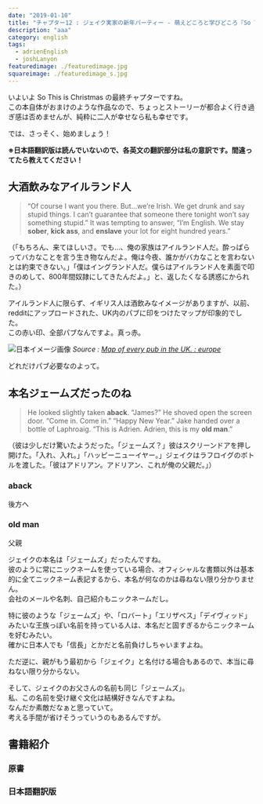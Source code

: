 ```yaml
---
date: "2019-01-10"
title: "チャプター12 : ジェイク実家の新年パーティー - 萌えどころと学びどころ『So This is Christmas/アドリアン・イングリッシュ(6)』"
description: "aaa"
category: english
tags:
  - adrienEnglish
  - joshLanyon
featuredimage: ./featuredimage.jpg
squareimage: ./featuredimage_s.jpg
---
```



いよいよ So This is Christmas の最終チャプターですね。  
この本自体がおまけのような作品なので、ちょっとストーリーが都合よく行き過ぎ感は否めませんが、純粋に二人が幸せなら私も幸せです。

では、さっそく、始めましょう！

**※日本語翻訳版は読んでいないので、各英文の翻訳部分は私の意訳です。間違ってたら教えてください！**

## 大酒飲みなアイルランド人

<Blockquote srcName="So This is Christmas (The Adrien English Mysteries Book 6)" srcURL="https://amzn.to/2OzE8fN" book>
“Of course I want you there. But…we’re Irish. We get drunk and say stupid things. I can’t guarantee that someone there tonight won’t say something stupid.” It was tempting to answer, “I’m English. We stay <strong>sober</strong>, <strong>kick ass</strong>, and <strong>enslave</strong> your lot for eight hundred years.”
</Blockquote>

<p className="translation">（「もちろん、来てほしいさ。でも…、俺の家族はアイルランド人だ。酔っぱらってバカなことを言う生き物なんだよ。俺は今夜、誰かがバカなことを言わないとは約束できない。」「僕はイングランド人だ。僕らはアイルランド人を素面で叩きのめして、800年間奴隷にしてきたんだよ。」と、返したくなる誘惑にかられた。）</p>

<Vocabulary en="sober" ja="酔っていない、しらふの" />

<Vocabulary en="kick ass" ja="負かす、やっつける" />

<Vocabulary en="enslave" ja="奴隷にする" />

アイルランド人に限らず、イギリス人は酒飲みなイメージがありますが、以前、redditにアップロードされた、UK内のパブに印をつけたマップが印象的でした。  
この赤い印、全部パブなんですよ。真っ赤。

![日本イメージ画像](./anJUJh_ymhKI3RQlAmEHVnrIFt1DauhoBWfd5x_LNHE.png)
_Source : [Map of every pub in the UK. : europe](https://www.reddit.com/r/europe/comments/8esrzt/map_of_every_pub_in_the_uk/)_

どれだけパブ必要なのよって。

## 本名ジェームズだったのね

<Blockquote srcName="So This is Christmas (The Adrien English Mysteries Book 6)" srcURL="https://amzn.to/2OzE8fN" book>
He looked slightly taken <strong>aback</strong>. “James?” He shoved open the screen door. “Come in. Come in.” “Happy New Year.” Jake handed over a bottle of Laphroaig. “This is Adrien. Adrien, this is my <strong>old man</strong>.”
</Blockquote>

<p className="translation">（彼は少しだけ驚いたようだった。「ジェームズ？」彼はスクリーンドアを押し開けた。「入れ、入れ。」「ハッピーニューイヤー。」ジェイクはラフロイグのボトルを渡した。「彼はアドリアン。アドリアン、これが俺の父親だ。」）</p>

### aback

後方へ

### old man

父親

ジェイクの本名は「ジェームズ」だったんですね。  
彼のように常にニックネームを使っている場合、オフィシャルな書類以外は基本的に全てニックネーム表記するから、本名が何なのかは尋ねない限り分かりません。  
会社のメールや名刺、自己紹介もニックネームだし。

特に彼のような「ジェームズ」や、「ロバート」「エリザベス」「デイヴィッド」みたいな王族っぽい名前を持っている人は、本名だと固すぎるからニックネームを好むみたい。  
確かに日本人でも「信長」とかだと名前負けしちゃいますよね。

ただ逆に、親がもう最初から「ジェイク」と名付ける場合もあるので、本当に尋ねない限り分からない。

そして、ジェイクのお父さんの名前も同じ「ジェームズ」。  
私、この名前を受け継ぐ文化は結構好きなんですよね。  
なんだか素敵だなぁと思っていて。  
考える手間が省けそうっていうのもあるんですが。



## 書籍紹介

### 原書

<Amazon
  asin="B007ZRH38I"
  title="Fatal Shadows (The Adrien English Mysteries Book 1)"
  linkId="bd33facb93fd9be921ae4a1b8a37ebd9"
  author="Josh Lanyon"
/>

### 日本語翻訳版

<Amazon
  asin="B00KW25SO4"
  title="アドリアン･イングリッシュ（１）天使の影"
  linkId="492d12015b0bab90543171c3968d30df"
  author="ジョシュ･ラニヨン"
  KindleUnlimited
/>
